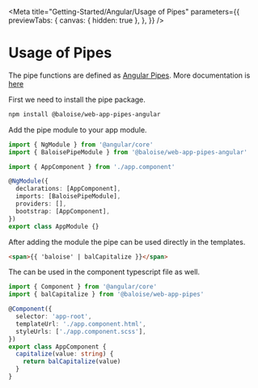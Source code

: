 
<Meta
  title="Getting-Started/Angular/Usage of Pipes"
  parameters={{
    previewTabs: {
      canvas: { hidden: true },
    },
  }}
/>

# Usage of Pipes

The pipe functions are defined as [Angular Pipes](https://angular.io/guide/pipes).
More documentation is [here](https://github.com/baloise/web-app-utils/blob/master/packages/pipes/README.md)

First we need to install the pipe package.

```bash
npm install @baloise/web-app-pipes-angular
```

Add the pipe module to your app module.

```typescript
import { NgModule } from '@angular/core'
import { BaloisePipeModule } from '@baloise/web-app-pipes-angular'

import { AppComponent } from './app.component'

@NgModule({
  declarations: [AppComponent],
  imports: [BaloisePipeModule],
  providers: [],
  bootstrap: [AppComponent],
})
export class AppModule {}
```

After adding the module the pipe can be used directly in the templates.

```html
<span>{{ 'baloise' | balCapitalize }}</span>
```

The can be used in the component typescript file as well.

```typescript
import { Component } from '@angular/core'
import { balCapitalize } from '@baloise/web-app-pipes'

@Component({
  selector: 'app-root',
  templateUrl: './app.component.html',
  styleUrls: ['./app.component.scss'],
})
export class AppComponent {
  capitalize(value: string) {
    return balCapitalize(value)
  }
}
```

<bal-doc-github link="/stories/getting-started/angular/03-04-usage-pipes.stories.mdx"></bal-doc-github>
